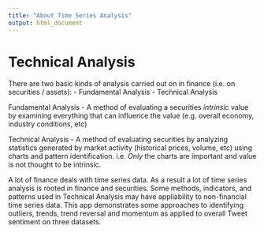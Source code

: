 ```yaml
---
title: "About Time Series Analysis"
output: html_document
---
```


# Technical Analysis

There are two basic kinds of analysis carried out on in finance (i.e. on securities / assets):
	- Fundamental Analysis
	- Technical Analysis

Fundamental Analysis - A method of evaluating a securities _intrinsic_ value by examining everything that can influence the value (e.g. overall economy, industry conditions, etc)

Technical Analysis - A method of evaluating securities by analyzing statistics generated by market activity (historical prices, volume, etc) using charts and pattern identification. i.e. _Only_ the charts are important and value is not thought to be intrinsic.

A lot of finance deals with time series data. As a result a lot of time series analysis is rooted in finance and securities. Some methods, indicators, and patterns used in Technical Analysis may have appliability to non-financial time series data. This app demonstrates some approaches to identifying outliers, trends, trend reversal and momentum as applied to overall Tweet sentiment on three datasets.

